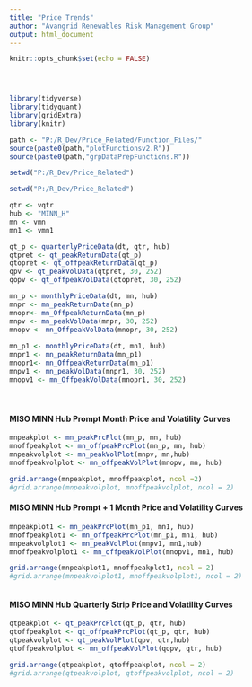 ```yaml
---
title: "Price Trends"
author: "Avangrid Renewables Risk Management Group"
output: html_document
---
```


```r
knitr::opts_chunk$set(echo = FALSE)




library(tidyverse)
library(tidyquant)
library(gridExtra)
library(knitr)

path <- "P:/R_Dev/Price_Related/Function_Files/"
source(paste0(path,"plotFunctionsv2.R"))
source(paste0(path,"grpDataPrepFunctions.R"))

setwd("P:/R_Dev/Price_Related")

```


```r

setwd("P:/R_Dev/Price_Related")

qtr <- vqtr
hub <- "MINN_H"
mn <- vmn
mn1 <- vmn1

qt_p <- quarterlyPriceData(dt, qtr, hub)
qtpret <- qt_peakReturnData(qt_p)
qtopret <- qt_offpeakReturnData(qt_p)
qpv <- qt_peakVolData(qtpret, 30, 252)
qopv <- qt_offpeakVolData(qtopret, 30, 252)

mn_p <- monthlyPriceData(dt, mn, hub)
mnpr <- mn_peakReturnData(mn_p)
mnopr<- mn_OffpeakReturnData(mn_p)
mnpv <- mn_peakVolData(mnpr, 30, 252)
mnopv <- mn_OffpeakVolData(mnopr, 30, 252)
                                  
mn_p1 <- monthlyPriceData(dt, mn1, hub)
mnpr1 <- mn_peakReturnData(mn_p1)
mnopr1<- mn_OffpeakReturnData(mn_p1)
mnpv1 <- mn_peakVolData(mnpr1, 30, 252)
mnopv1 <- mn_OffpeakVolData(mnopr1, 30, 252)



```

#
#
#

#### MISO MINN Hub Prompt Month Price and Volatility Curves
                                  
```r

mnpeakplot <- mn_peakPrcPlot(mn_p, mn, hub)
mnoffpeakplot <- mn_offpeakPrcPlot(mn_p, mn, hub)
mnpeakvolplot <- mn_peakVolPlot(mnpv, mn,hub)
mnoffpeakvolplot <- mn_offpeakVolPlot(mnopv, mn, hub)

grid.arrange(mnpeakplot, mnoffpeakplot, ncol =2)
#grid.arrange(mnpeakvolplot, mnoffpeakvolplot, ncol = 2)

```

#### MISO MINN Hub Prompt + 1 Month Price and Volatility Curves

```r

mnpeakplot1 <- mn_peakPrcPlot(mn_p1, mn1, hub)
mnoffpeakplot1 <- mn_offpeakPrcPlot(mn_p1, mn1, hub)
mnpeakvolplot1 <- mn_peakVolPlot(mnpv1, mn1,hub)
mnoffpeakvolplot1 <- mn_offpeakVolPlot(mnopv1, mn1, hub)

grid.arrange(mnpeakplot1, mnoffpeakplot1, ncol = 2)
#grid.arrange(mnpeakvolplot1, mnoffpeakvolplot1, ncol = 2)



```

#### MISO MINN Hub Quarterly Strip Price and Volatility Curves

```r

qtpeakplot <- qt_peakPrcPlot(qt_p, qtr, hub)
qtoffpeakplot <- qt_offpeakPrcPlot(qt_p, qtr, hub)
qtpeakvolplot <- qt_peakVolPlot(qpv, qtr,hub)
qtoffpeakvolplot <- mn_offpeakVolPlot(qopv, qtr, hub)

grid.arrange(qtpeakplot, qtoffpeakplot, ncol = 2)
#grid.arrange(qtpeakvolplot, qtoffpeakvolplot, ncol = 2)



```
